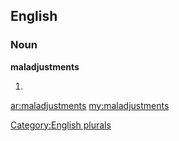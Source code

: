 ==English==

===Noun===
'''maladjustments'''

# {{plural of|[[maladjustment]]}}

[[Category:English plurals]]

[[ar:maladjustments]]
[[my:maladjustments]]